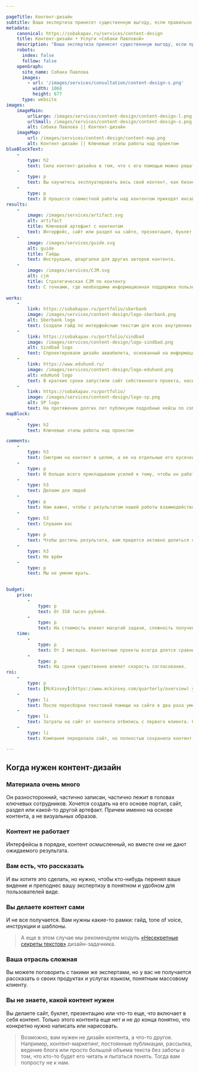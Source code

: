 ```yaml
---

pageTitle: Контент-дизайн
subtitle: Ваша экспертиза принесет существенную выгоду, если правильно ею распорядиться. Мы найдем способ использовать контент для решения конкретных бизнес-задач.
metadata:
    canonical: https://sobakapav.ru/services/content-design
    title: Контент-дизайн • Услуги «Собаки Павловой»
    description: "Ваша экспертиза принесет существенную выгоду, если правильно ею распорядиться. Мы найдем способ использовать контент для решения конкретных бизнес-задач"
    robots:
      index: false
      follow: false
    openGraph:
      site_name: Собака Павлова
      images:
        - url: '/images/services/consultation/content-design-s.png'
          width: 1068
          height: 677
      type: website
images:
    imageMain:
        urlLarge: /images/services/content-design/content-design-l.png 
        urlSmall: /images/services/content-design/content-design-s.png
        alt: Собака Павлова || Контент-дизайн
    imageMap:
        url: /images/services/content-design/content-map.png
        alt: Контент-дизайн || Ключевые этапы работы над проектом
blueBlockText:
    -
        type: h2
        text: Сила контент-дизайна в том, что с его помощью можно решать различные и не всегда очевидные задачи.
    -
        type: p
        text: Вы научитесь эксплуатировать весь свой контент, как бизнес-актив. Не как разрозненный набор единиц контента, а как цельный инструмент поддержки и развития бизнеса.
    -
        type: p
        text: В процессе совместной работы над контентом приходят инсайты, помогающие доформировать продукт, позиционирование, представление потребностях клиента. Это случается не всегда, но это то, что говорят наши клиенты.
results:
    -
        image: /images/services/artifact.svg
        alt: artifact
        title: Ключевой артефакт с контентом
        text: Интерфейс, сайт или раздел на сайте, презентация, буклет и т.д.
    -
        image: /images/services/guide.svg
        alt: guide
        title: Гайды
        text: Инструкции, шпаргалки для других авторов контента.
    -
        image: /images/services/CJM.svg
        alt: cjm
        title: Стратегическая CJM по контенту
        text: С точками, где необходима информационная поддержка пользователя.
                                               
works:
    -
        link: https://sobakapav.ru/portfolio/sberbank
        image: /images/services/content-design/logo-sberbank.png
        alt: Sberbank logo
        text: Создали гайд по интерфейсным текстам для всех внутренних интерфейсов банка.
    -
        link: https://sobakapav.ru/portfolio/sindbad
        image: /images/services/content-design/logo-sindbad.png
        alt: Sindbad logo
        text: Спроектировали дизайн авиабилета, основанный на информационных запросах пассажиров.
    -
        link: https://www.eduhund.ru/
        image: /images/services/content-design/logo-eduhund.png
        alt: eduHund logo
        text: В краткие сроки запустили сайт собственного проекта, насыщенный информацией для различных групп пользователей.
    -
        link: https://sobakapav.ru/portfolio/
        image: /images/services/content-design/logo-sp.png
        alt: SP logo
        text: На протяжении долгих лет публикуем подробные кейсы по собственным проектам, что уникально для компании наших масштабов. 
mapBlock:
    -
        type: h2
        text: Ключевые этапы работы над проектом

comments:
    -
        type: h3
        text: Смотрим на контент в целом, а не на отдельные его кусочки
    -
        type: p
        text: И больше всего прикладываем усилий к тому, чтобы он работал целиком, как единый инструмент достижения бизнес-целей.
    -
        type: h3
        text: Делаем для людей
    -
        type: p
        text: Нам важно, чтобы с результатом нашей работы взаимодействовал клиент, не поисковая система.
    -
        type: h3
        text: Слушаем вас
    -
        type: p
        text: Чтобы достичь результата, вам придется активно делиться собственной экспертизой, основой для будущего контента. Это большая работа, и мы не сможем сделать ее за вас.
    -
        type: h3
        text: Не врём
    -
        type: p
        text: Мы не умеем врать.
    

budget:
    price:
        -
            type: p
            text: От 350 тысяч рублей.
        -
            type: p
            text: На стоимость влияет масштаб задачи, сложность получения информации из экспертов и респондентов, наличие и готовность вашей технологической системы к интеграции контента.
    time:
        -
            type: p
            text: От 2 месяцев. Контентные проекты всегда длятся сравнительно долго, т.к. требуют от участников вникать в детали и осмыслять их.
        -
            type: p
            text: На сроки существенно влияет скорость согласования.
roi:
    -
        type: p
        text: [McKinsey](https://www.mckinsey.com/quarterly/overview) утверждают, что инвестиции в дизайн в целом позволяют компаниям [добиться существенного эффекта](https://www.mckinsey.com/capabilities/mckinsey-design/our-insights/the-business-value-of-design). В случае с дизайном контента прогноз выгод существенно зависит от постановки задачи. Вот несколько примеров.
    -
        type: li
        text: После пересборки текстовой помощи на сайте в два раза уменьшилось количество запросов в службу поддержки. 
    -
        type: li
        text: Затраты на сайт от контента отбились с первого клиента. Сайт стал стандартом отрасли, цитаты из него используют в тендерах, что автоматически приводит к выигрышу.
    -
        type: li
        text: Компания переделала сайт, но полностью сохранила контент, это оказалось долгосрочной инвестицией.

---
```


## Когда нужен контент-дизайн

### Материала очень много

Он разносторонний, частично записан, частично лежит в головах ключевых сотрудников. Хочется создать на его основе портал, сайт, раздел или какой-то другой артефакт. Причем именно на основе контента, а не визуальных образов.

### Контент не работает

Интерфейсы в порядке, контент осмысленный, но вместе они не дают ожидаемого результата.

### Вам есть, что рассказать

И вы хотите это сделать, но нужно, чтобы кто-нибудь перенял ваше видение и преподнес вашу экспертизу в понятном и удобном для пользователей виде.

### Вы делаете контент сами

И не все получается. Вам нужны какие-то рамки: гайд, tone of voice, инструкции и шаблоны.

> А еще в этом случае мы рекомендуем модуль  [«Несекретные секреты текстов»](https://www.eduhund.ru/program/text) дизайн-задачника.

### Ваша отрасль сложная

Вы можете поговорить с такими же экспертами, но у вас не получается рассказать о своих продуктах и услугах языком, понятным массовому клиенту.

### Вы не знаете, какой контент нужен

Вы делаете сайт, буклет, презентацию или что-то еще, что включает в себя контент. Только этого контента еще нет и не до конца понятно, что конкретно нужно написать или нарисовать.

> Возможно, вам нужен не дизайн контента, а что-то другое. Например, контент-маркетинг, постоянные публикации, рассылка, ведение блога или просто большой объема текста без заботы о том, что кто-то будет его читать и пытаться понять. Тогда вам попросту не к нам.

